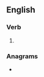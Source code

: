 ==English==

===Verb===
{{head|en|verb form}}

# {{en-past of|theorize}}

===Anagrams===
* {{anagrams|en|otherized}}